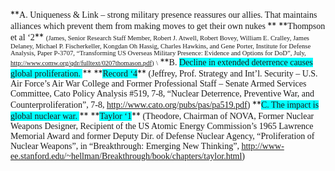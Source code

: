 <span style="margin: 0in 0in 0pt;">**<span style="mso-bidi-font-weight: normal;"><span style="font-family: 'Times New Roman','serif';">A. Uniqueness & Link – strong military presence reassures our allies. That maintains alliances which prevent them from making moves to get their own nukes </span></span>**</span>
<span style="margin: 0in 0in 0pt;">**<span style="mso-bidi-font-weight: normal;"><span style="font-family: 'Times New Roman','serif';">Thompson et al ‘2</span></span>** <span style="font-family: 'Times New Roman','serif'; font-size: 8pt;">(James, Senior Research Staff Member, Robert J. Atwell, Robert Bovey, William E. Cralley, James Delaney, Michael P. Fischerkeller, Kongdan Oh Hassig, Charles Hawkins, and Gene Porter, Institute for Defense Analysis, Paper P-3707, “Transforming US Overseas Military Presence: Evidence and Options for DoD”, July, [[http://www.comw.org/qdr/fulltext/0207thomason.pdf]])</span><span style="font-family: 'Times New Roman','serif';"> </span></span>
<span style="margin: 0in 0in 0pt;"><span style="font-family: 'Times New Roman','serif';"> </span></span>
<span style="margin: 0in 0in 0pt;"><span style="font-family: 'Times New Roman','serif'; font-size: 8pt;">\</span><span style="font-family: 'Times New Roman','serif';"> </span></span>
<span style="margin: 0in 0in 0pt;">**<span style="mso-bidi-font-weight: normal;"><span style="font-family: 'Times New Roman','serif';">B. <span style="background: aqua;">Decline in extended deterrence causes global proliferation. </span></span></span>**</span>
<span style="margin: 0in 0in 0pt;">**<span style="mso-bidi-font-weight: normal;"><span style="background: aqua; font-family: 'Times New Roman','serif';">Record ‘4</span></span>**<span style="font-family: 'Times New Roman','serif';"> (Jeffrey, Prof. Strategy and Int’l. Security – U.S. Air Force’s Air War College and Former Professional Staff – Senate Armed Services Committee, Cato Policy Analysis #519, 7-8, “Nuclear Deterrence, Preventive War, and Counterproliferation”, 7-8, http://www.cato.org/pubs/pas/pa519.pdf) </span></span>
<span style="margin: 0in 0in 0pt;"><span style="font-family: 'Times New Roman','serif';"> </span></span>
<span style="margin: 0in 0in 0pt;"><span style="font-family: 'Times New Roman','serif';"> </span></span>
<span style="margin: 0in 0in 0pt;">**<span style="mso-bidi-font-weight: normal;"><span style="background: aqua; font-family: 'Times New Roman','serif';">C. The impact is global nuclear war. </span></span>**</span>
<span style="margin: 0in 0in 0pt;">**<span style="mso-bidi-font-weight: normal;"><span style="background: aqua; font-family: 'Times New Roman','serif';">Taylor ‘1</span></span>**<span style="font-family: 'Times New Roman','serif';"> (Theodore, Chairman of NOVA, Former Nuclear Weapons Designer, Recipient of the US Atomic Energy Commission’s 1965 Lawrence Memorial Award and former Deputy Dir. of Defense Nuclear Agency, “Proliferation of Nuclear Weapons”, in “Breakthrough: Emerging New Thinking”, http://www-ee.stanford.edu/~hellman/Breakthrough/book/chapters/taylor.html) </span></span>
<span style="margin: 0in 0in 0pt;"><span style="font-family: 'Times New Roman','serif';"><span style="text-decoration: none;"> </span></span></span>